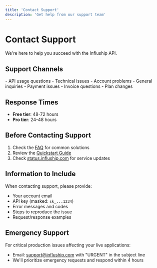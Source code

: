 ```yaml
---
title: 'Contact Support'
description: 'Get help from our support team'
---
```


# Contact Support

We're here to help you succeed with the Influship API.

## Support Channels

<CardGroup cols={2}>
<Card title="Email Support" icon="envelope" href="mailto:support@influship.com">
  - API usage questions
  - Technical issues
  - Account problems
  - General inquiries
</Card>

<Card title="Billing Support" icon="credit-card" href="mailto:billing@influship.com">
  - Payment issues
  - Invoice questions
  - Plan changes
</Card>
</CardGroup>

## Response Times

- **Free tier**: 48-72 hours
- **Pro tier**: 24-48 hours

## Before Contacting Support

1. Check the [FAQ](/support/faq) for common solutions
2. Review the [Quickstart Guide](/quickstart)
3. Check [status.influship.com](https://status.influship.com) for service updates

## Information to Include

When contacting support, please provide:

- Your account email
- API key (masked: `sk_...1234`)
- Error messages and codes
- Steps to reproduce the issue
- Request/response examples

## Emergency Support

For critical production issues affecting your live applications:

- Email: [support@influship.com](mailto:support@influship.com) with "URGENT" in the subject line
- We'll prioritize emergency requests and respond within 4 hours
